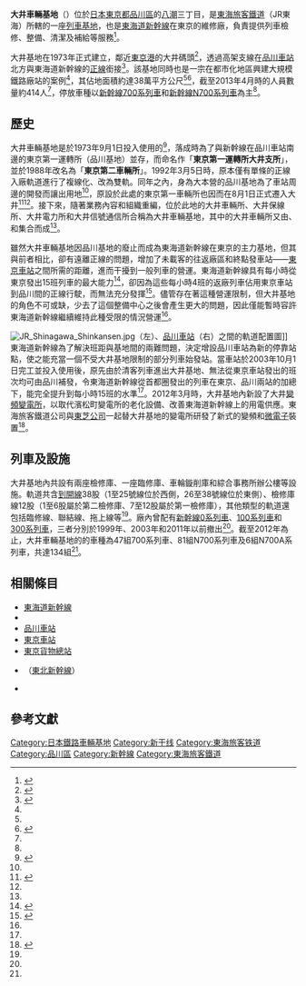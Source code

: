 {{noteTA
|G1=單位
}}
{{日本車站資訊
|站名 = 大井車輛基地
|圖片 = Ooi-train-base-002.jpg
|圖片說明 = 2010年的大井車輛基地，圖中為[[新幹線300系電力動車組|新幹線300系列車]]、[[新幹線700系電聯車|新幹線700系列車]]和[[新幹線N700系電聯車|新幹線N700系列車]]
|日文原名 =
|平假名 = 
|羅馬拼音 = 
|所屬公司 = [[File:JR_logo_(central).svg|22px]] [[東海旅客鐵道|東海旅客鐵道]]{{Link-ja|東海旅客鐵道新幹線鐵道事業本部|東海旅客鉄道新幹線鉄道事業本部|新幹線事業本部}}
|所在地 = {{JPN}}[[東京都|東京都]][[品川區|品川區]][[八潮_(品川區)|八潮]]三丁目
}}
{{Japanese
| tablewidth = 
| image = 
| japanese = 大井車両基地
| kana = おおいしゃりょうきち 
| romaji = Ōi Sharyō Kichi
| kyujitai = 
}} 
'''大井車輛基地'''（{{lang-ja|大井車両基地}}）位於[[日本|日本]][[東京都|東京都]][[品川區|品川區]]的[[八潮_(品川區)|八潮]]三丁目，是[[東海旅客鐵道|東海旅客鐵道]]（JR東海）所轄的一座[[車輛段|列車基地]]，也是[[東海道新幹線|東海道新幹線]]在東京的維修廠，負責提供列車檢修、整備、清潔及補給等服務<ref name="高鐵工程局">{{zh-hant}}{{Citation |title=考察鐵路系統行車安全監督管理作業機制（C10204072_1） |publisher=[[交通部高速鐵路工程局|交通部高速鐵路工程局]] |author=鍾維力、劉建愷 |date=2014-02-07 |accessdate=2015-01-19 |url=http://report.nat.gov.tw/ReportFront/report_download.jspx?sysId=C10204072&fileNo=007 |format=pdf |archive-url=https://web.archive.org/web/20150119084708/http://report.nat.gov.tw/ReportFront/report_download.jspx?sysId=C10204072&fileNo=007 |archive-date=2015-01-19 |dead-url=yes }}</ref>{{rp|p48}}。

大井基地在1973年正式建立，鄰近[[東京港|東京港]]的大井碼頭<ref name="井上孝司">{{ja}}{{lang|ja|{{Cite book |author=井上孝司 |title=車両基地で広がる鉄の世界: 鉄道輸送の舞台裏を探る本 |publisher={{Link-ja|秀和系統出版社|秀和システム|秀和システム}} |date=2012 |accessdate=2015-01-19 |isbn=9784798033402}}}}</ref>{{rp|p100}}，透過高架支線在[[品川車站|品川車站]]北方與東海道新幹線的[[正線|正線]]銜接<ref name="shinkansen50">{{ja}}{{Cite web |script-title=ja:東海道新幹線の車両基地、4ヶ所全部ご存じですか？ |work={{lang|ja|[[東海旅客鐵道|東海旅客鉄道株式会社]]}} |date=2014-09-01 |accessdate=2015-01-19 |url=http://shinkansen50.jp/trivia/trivia_34.html |archiveurl=https://archive.today/20150119065259/http://shinkansen50.jp/trivia/trivia_34.html |archivedate=2015-01-19 |dead-url=yes }}</ref>。該基地同時也是一宗在都市化地區興建大規模鐵路廠站的案例<ref name="井上孝司"></ref>{{rp|p99-100}}，其佔地面積約達38萬平方公尺<ref name="高鐵工程局"></ref>{{rp|p48}}<ref name="2005年">{{zh-hant}}{{Citation |title=2005年「日本品質交流研習團」參訪 |publisher=[[台南市政府|台南市政府]] |author=洪正欽 |date=2005-07-13 |accessdate=2015-01-19 |url=http://210.69.40.134/OpenFront/report/report_detail.jsp?sysId=C09402612 |format=pdf |page=頁5 |archiveurl=https://archive.today/20190408061335/http://210.69.40.134/OpenFront/report/show_file.jsp?sysId=C09402612&fileNo=1 |archivedate=2019-04-08 |dead-url=yes }}</ref>，截至2013年4月時的人員數量約414人<ref name="高鐵工程局"></ref>{{rp|p48}}，停放車種以[[新幹線700系電聯車|新幹線700系列車]]和[[新幹線N700系電聯車|新幹線N700系列車]]為主<ref name="高鐵工程局"></ref>{{rp|p50}}。

==歷史==
{{Multiple image
|align=left
|direction = vertical
|width = 200
|image1 = 911 dl.JPG
|caption1 =停在大井的[[新幹線911型柴油機車|新幹線911型柴油機車]]和[[新幹線0系電聯車|新幹線0系列車]]，攝於1985年
|image2=Ooi-train-base-003.jpg
|caption2=遠望大井車輛基地，攝於2010年
}}

大井車輛基地是於1973年9月1日投入使用的<ref name="JTB">{{ja}}{{lang|ja|{{Cite book |author=佐藤正樹・草町義和 |chapter=高速鉄道年表 |title=新幹線と世界のライバル |publisher={{Link-ja|JTB出版社|JTBパブリッシング|JTBパブリッシング}} |date=2012 |accessdate=2015-01-19 |isbn=9784533087684 |page=頁138}}}}</ref>，落成時為了與新幹線在品川車站南邊的東京第一運轉所（品川基地）並存，而命名作「'''東京第一運轉所大井支所'''」，並於1988年改名為「'''東京第二車輛所'''」。1992年3月5日時，原本僅有單條的正線入廠軌道進行了複線化、改為雙軌。同年之內，身為大本營的品川基地為了車站周邊的開發而讓出用地<ref name="井上孝司"></ref>{{rp|100}}，原設於此處的東京第一車輛所也因而在8月1日正式遷入大井<ref name="">{{ja}}{{Cite web |script-title=ja:VAP 日本テレビ報道が記録した0系新幹線 |url=http://www.vap.co.jp/0-shinkansen/history.html |publisher={{lang|ja|[[日本電視台|日本テレビ]]}} |accessdate=2015-01-19 |archiveurl=https://archive.today/20190408061432/http://www.vap.co.jp/0-shinkansen/history.html |archivedate=2019-04-08 |dead-url=no }}</ref><ref name="shinkansen50"></ref>。接下來，隨著業務內容和組織重編，位於此地的大井車輛所、大井保線所、大井電力所和大井信號通信所合稱為大井車輛基地，其中的大井車輛所又由{{Link-ja|東京日檢車輛所|東京仕業検査車両所}}、{{Link-ja|東京月檢車輛所|東京交番検査車両所}}和{{Link-ja|東京修繕車輛所|東京修繕車両所}}集合而成<ref name="井上孝司"></ref>{{rp|100}}。

雖然大井車輛基地因品川基地的廢止而成為東海道新幹線在東京的主力基地，但其與前者相比，卻有遠離正線的問題，增加了未載客的{{Link-ja|回廠車|回送}}往返廠區和終點發車站——[[東京車站|東京車站]]之間所需的距離，進而干擾到一般列車的營運。東海道新幹線具有每小時從東京發出15班列車的最大能力<ref name="讀賣">{{en}}{{Cite web |script-title=en:Tokaido Window View : Shinkansen—A half-century journey |publisher={{lang|en|[[讀賣新聞|The Japan News]]}} |url=http://shinkansen.the-japan-news.com/rails.html |accessdate=2015-01-19 |archiveurl=https://web.archive.org/web/20160421220131/http://shinkansen.the-japan-news.com/rails.html |archivedate=2016-04-21 |dead-url=no }}</ref>，卻因為這些每小時4班的返廠列車佔用東京車站到品川間的正線行駛，而無法充分發揮<ref name="JRTR">{{en}}{{Citation |script-title=en:Opening of Tokaido Shinkansen Shinagawa Station |publisher={{lang|en|Japan Railway & Transport Review (JRTR)}} |url=http://www.jrtr.net/jrtr37/pdf/photo.pdf |format=pdf |accessdate=2015-01-19 |date=2004-01 |archivedate=2016-03-04 |archiveurl=https://web.archive.org/web/20160304114957/http://www.jrtr.net/jrtr37/pdf/photo.pdf |dead-url=yes }}</ref>。儘管存在著這種營運限制，但大井基地的角色不可或缺，少去了這個整備中心之後會產生更大的問題，因此僅能暫時容許東海道新幹線繼續維持此種受限的情況營運<ref name="井上孝司"></ref>{{rp|100}}。

[[File:JR_Shinagawa_Shinkansen.jpg|thumb]]（左）、[[品川車站|品川車站]]（右）之間的軌道配置圖]]
東海道新幹線為了解決班距與基地間的兩難問題，決定增設品川車站為新的停靠站點，使之能充當一個不受大井基地限制的部分列車始發站。當車站於2003年10月1日完工並投入使用後，原先由於清客列車進出大井基地、無法從東京車站發出的班次均可由品川補發，令東海道新幹線從首都圈發出的列車在東京、品川兩站的加總下，能完全提升到每小時15班的水準<ref name="讀賣"></ref>。2012年3月時，大井基地內新設了大井[[變電所|變頻變電所]]，以取代濱松町變電所的老化設備、改善東海道新幹線上的用電供應。東海旅客鐵道公司與[[東芝公司|東芝公司]]一起替大井基地的變電所研發了新式的變頻和[[微電子學|微電子]]裝置<ref>{{ja}}{{lang|ja|{{Citation |title=新幹線車両基地向け単相き電用静止形周波数変換装置 |publisher=東芝レビュー；2012, Vol.67, No.10, |accessdate=2015-01-19 |page=頁52}}}}</ref>。

==列車及設施==
大井基地內共設有兩座檢修庫、一座臨修庫、車輪鏇削庫和綜合事務所辦公樓等設施。軌道共含[[到發線|到開線]]38股（1至25號線位於西側，26至38號線位於東側）、檢修庫線12股（1至6股屬於第二檢修庫、7至12股屬於第一檢修庫），其他類型的軌道還包括臨修線、聯結線、拖上線等<ref name="高鐵工程局"></ref>{{rp|p48}}。廠內曾配有[[新幹線0系電聯車|新幹線0系列車]]、[[新幹線100系電力動車組|100系列車]]和[[新幹線300系電力動車組|300系列車]]，三者分別於1999年、2003年和2011年以前撤出<ref name="高鐵工程局"></ref>{{rp|p50}}。截至2012年為止，大井車輛基地的的車種為47組700系列車、81組N700系列車及6組N700A系列車，共達134組<ref name="高鐵工程局"></ref>{{rp|p48}}。

==相關條目==
{{commons category|Oi Rail Yard}}
{{portal box|日本鐵路}}
*[[東海道新幹線|東海道新幹線]]
*{{Link-ja|東海旅客鐵道新幹線鐵道事業本部|東海旅客鉄道新幹線鉄道事業本部}}
*[[品川車站|品川車站]]
*[[東京車站|東京車站]]
*[[東京貨物總站|東京貨物總站]]
*{{Link-ja|東京新幹線車輛中心|東京新幹線車両センター}}（[[東北新幹線|東北新幹線]]）
*{{Link-ja|大井JCT|大井JCT}}

==參考文獻==
{{Reflist|2}}

{{新幹線}}
{{coord|35|36|6.18|N|139|45|23.59|E |display=title}}
{{DEFAULTSORT:Oi Sharyo Kichi}}
[[Category:日本鐵路車輛基地|Category:日本鐵路車輛基地]]
[[Category:新干线|Category:新干线]]
[[Category:東海旅客铁道|Category:東海旅客铁道]]
[[Category:品川區|Category:品川區]]
[[Category:新幹線|Category:新幹線]]
[[Category:東海旅客鐵道|Category:東海旅客鐵道]]